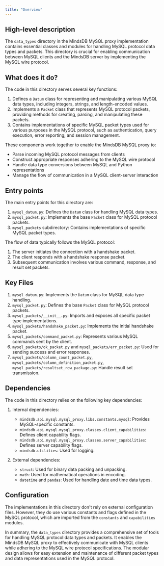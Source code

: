 ```yaml
---
title: "Overview"
---
```


## High-level description
The `data_types` directory in the MindsDB MySQL proxy implementation contains essential classes and modules for handling MySQL protocol data types and packets. This directory is crucial for enabling communication between MySQL clients and the MindsDB server by implementing the MySQL wire protocol.

## What does it do?
The code in this directory serves several key functions:

1. Defines a `Datum` class for representing and manipulating various MySQL data types, including integers, strings, and length-encoded values.
2. Implements a `Packet` class that represents MySQL protocol packets, providing methods for creating, parsing, and manipulating these packets.
3. Contains implementations of specific MySQL packet types used for various purposes in the MySQL protocol, such as authentication, query execution, error reporting, and session management.

These components work together to enable the MindsDB MySQL proxy to:
- Parse incoming MySQL protocol messages from clients
- Construct appropriate responses adhering to the MySQL wire protocol
- Handle data type conversions between MySQL and Python representations
- Manage the flow of communication in a MySQL client-server interaction

## Entry points
The main entry points for this directory are:

1. `mysql_datum.py`: Defines the `Datum` class for handling MySQL data types.
2. `mysql_packet.py`: Implements the base `Packet` class for MySQL protocol packets.
3. `mysql_packets` subdirectory: Contains implementations of specific MySQL packet types.

The flow of data typically follows the MySQL protocol:
1. The server initiates the connection with a handshake packet.
2. The client responds with a handshake response packet.
3. Subsequent communication involves various command, response, and result set packets.

## Key Files
1. `mysql_datum.py`: Implements the `Datum` class for MySQL data type handling.
2. `mysql_packet.py`: Defines the base `Packet` class for MySQL protocol packets.
3. `mysql_packets/__init__.py`: Imports and exposes all specific packet type implementations.
4. `mysql_packets/handshake_packet.py`: Implements the initial handshake packet.
5. `mysql_packets/command_packet.py`: Represents various MySQL commands sent by the client.
6. `mysql_packets/ok_packet.py` and `mysql_packets/err_packet.py`: Used for sending success and error responses.
7. `mysql_packets/column_count_packet.py`, `mysql_packets/column_definition_packet.py`, `mysql_packets/resultset_row_package.py`: Handle result set transmission.

## Dependencies
The code in this directory relies on the following key dependencies:

1. Internal dependencies:
   - `mindsdb.api.mysql.mysql_proxy.libs.constants.mysql`: Provides MySQL-specific constants.
   - `mindsdb.api.mysql.mysql_proxy.classes.client_capabilities`: Defines client capability flags.
   - `mindsdb.api.mysql.mysql_proxy.classes.server_capabilities`: Defines server capability flags.
   - `mindsdb.utilities`: Used for logging.

2. External dependencies:
   - `struct`: Used for binary data packing and unpacking.
   - `math`: Used for mathematical operations in encoding.
   - `datetime` and `pandas`: Used for handling date and time data types.

## Configuration
The implementations in this directory don't rely on external configuration files. However, they do use various constants and flags defined in the MySQL protocol, which are imported from the `constants` and `capabilities` modules.

In summary, the `data_types` directory provides a comprehensive set of tools for handling MySQL protocol data types and packets. It enables the MindsDB MySQL proxy to effectively communicate with MySQL clients while adhering to the MySQL wire protocol specifications. The modular design allows for easy extension and maintenance of different packet types and data representations used in the MySQL protocol.